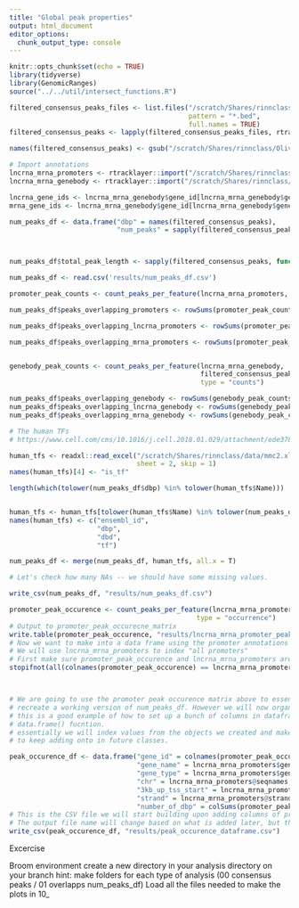 ```yaml
---
title: "Global peak properties"
output: html_document
editor_options: 
  chunk_output_type: console
---
```


```r
knitr::opts_chunk$set(echo = TRUE)
library(tidyverse)
library(GenomicRanges)
source("../../util/intersect_functions.R")
```

```r


filtered_consensus_peaks_files <- list.files("/scratch/Shares/rinnclass/Olivia/CLASS_2021/analysis/00_consensus_peaks/results/chipseq/filtered_consensus", 
                                             pattern = "*.bed",
                                             full.names = TRUE)
filtered_consensus_peaks <- lapply(filtered_consensus_peaks_files, rtracklayer::import)

names(filtered_consensus_peaks) <- gsub("/scratch/Shares/rinnclass/Olivia/CLASS_2021/analysis/00_consensus_peaks/results/chipseq/filtered_consensus/|_filtered_consensus_peaks.bed", "", filtered_consensus_peaks_files)

# Import annotations
lncrna_mrna_promoters <- rtracklayer::import("/scratch/Shares/rinnclass/Olivia/CLASS_2021/analysis/00_consensus_peaks/results/chipseq/promoters/lncrna_mrna_promoters.gtf")
lncrna_mrna_genebody <- rtracklayer::import("/scratch/Shares/rinnclass/Olivia/CLASS_2021/analysis/00_consensus_peaks/results/chipseq/gene_body/lncrna_mrna_genebody.gtf")

lncrna_gene_ids <- lncrna_mrna_genebody$gene_id[lncrna_mrna_genebody$gene_type == "lncRNA"]
mrna_gene_ids <- lncrna_mrna_genebody$gene_id[lncrna_mrna_genebody$gene_type == "protein_coding"]
```



```r
num_peaks_df <- data.frame("dbp" = names(filtered_consensus_peaks),
                           "num_peaks" = sapply(filtered_consensus_peaks, length))



num_peaks_df$total_peak_length <- sapply(filtered_consensus_peaks, function(x) sum(width(x)))

```

```r
num_peaks_df <- read.csv('results/num_peaks_df.csv')

promoter_peak_counts <- count_peaks_per_feature(lncrna_mrna_promoters, filtered_consensus_peaks, type = "counts")

num_peaks_df$peaks_overlapping_promoters <- rowSums(promoter_peak_counts)

num_peaks_df$peaks_overlapping_lncrna_promoters <- rowSums(promoter_peak_counts[,lncrna_gene_ids])

num_peaks_df$peaks_overlapping_mrna_promoters <- rowSums(promoter_peak_counts[,mrna_gene_ids])



```

```r



genebody_peak_counts <- count_peaks_per_feature(lncrna_mrna_genebody, 
                                                filtered_consensus_peaks, 
                                                type = "counts")

num_peaks_df$peaks_overlapping_genebody <- rowSums(genebody_peak_counts)
num_peaks_df$peaks_overlapping_lncrna_genebody <- rowSums(genebody_peak_counts[,lncrna_gene_ids])
num_peaks_df$peaks_overlapping_mrna_genebody <- rowSums(genebody_peak_counts[,mrna_gene_ids])


```


```r
# The human TFs
# https://www.cell.com/cms/10.1016/j.cell.2018.01.029/attachment/ede37821-fd6f-41b7-9a0e-9d5410855ae6/mmc2.xlsx

human_tfs <- readxl::read_excel("/scratch/Shares/rinnclass/data/mmc2.xlsx",
                                sheet = 2, skip = 1)
names(human_tfs)[4] <- "is_tf"

length(which(tolower(num_peaks_df$dbp) %in% tolower(human_tfs$Name)))


human_tfs <- human_tfs[tolower(human_tfs$Name) %in% tolower(num_peaks_df$dbp), 1:4]
names(human_tfs) <- c("ensembl_id",
                      "dbp",
                      "dbd",
                      "tf")

num_peaks_df <- merge(num_peaks_df, human_tfs, all.x = T)

# Let's check how many NAs -- we should have some missing values.

write_csv(num_peaks_df, "results/num_peaks_df.csv")
```


```r
promoter_peak_occurence <- count_peaks_per_feature(lncrna_mrna_promoters, filtered_consensus_peaks, 
                                               type = "occurrence")
# Output to promoter_peak_occurecne_matrix
write.table(promoter_peak_occurence, "results/lncrna_mrna_promoter_peak_occurence_matrix.tsv")
# Now we want to make into a data frame using the promoter annotations as rows and attributes as columns.
# We will use lncrna_mrna_promoters to index "all promoters"
# First make sure promoter_peak_occurence and lncrna_mrna_promoters are in the same order
stopifnot(all(colnames(promoter_peak_occurence) == lncrna_mrna_promoters$gene_id))



# We are going to use the promoter peak occurence matrix above to essentially
# recreate a working version of num_peaks_df. However we will now organize it more
# this is a good example of how to set up a bunch of columns in dataframe. using the
# data.frame() fucntion.
# essentially we will index values from the objects we created and make a .CSV 
# to keep adding onto in future classes.

peak_occurence_df <- data.frame("gene_id" = colnames(promoter_peak_occurence),
                                "gene_name" = lncrna_mrna_promoters$gene_name,
                                "gene_type" = lncrna_mrna_promoters$gene_type,
                                "chr" = lncrna_mrna_promoters@seqnames,   
                                "3kb_up_tss_start" = lncrna_mrna_promoters@ranges@start,
                                "strand" = lncrna_mrna_promoters@strand,
                                "number_of_dbp" = colSums(promoter_peak_occurence))
# This is the CSV file we will start building upon adding columns of properties as we analyze them
# The output file name will change based on what is added later, but the "peak_occurence_df" will be used throughout.
write_csv(peak_occurence_df, "results/peak_occurence_dataframe.csv")
```

Excercise

Broom environment
create a new directory in your analysis directory on your branch
hint: make folders for each type of analysis (00 consensus peaks / 01 overlapps num_peaks_df)
Load all the files needed to make the plots in 10_


